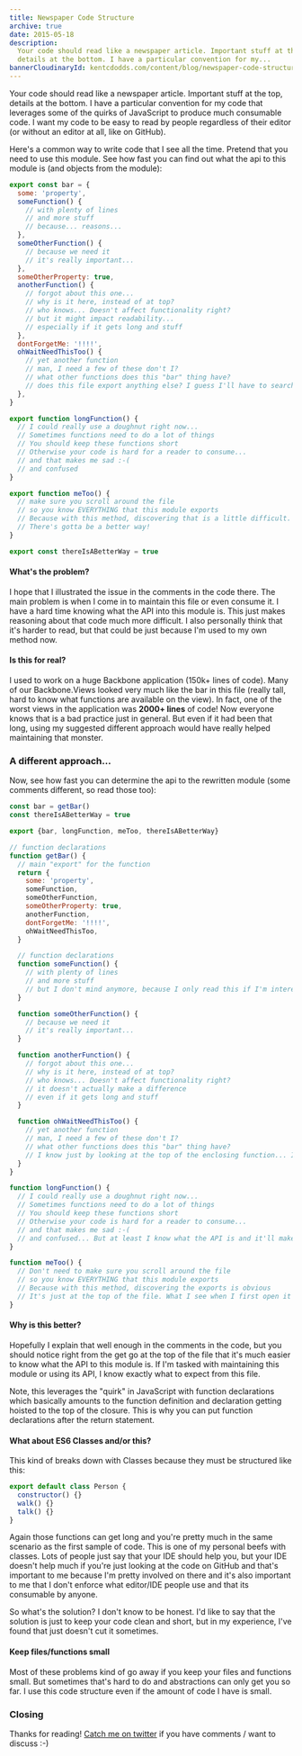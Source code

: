 ```yaml
---
title: Newspaper Code Structure
archive: true
date: 2015-05-18
description:
  Your code should read like a newspaper article. Important stuff at the top,
  details at the bottom. I have a particular convention for my...
bannerCloudinaryId: kentcdodds.com/content/blog/newspaper-code-structure/banner
---
```


Your code should read like a newspaper article. Important stuff at the top,
details at the bottom. I have a particular convention for my code that leverages
some of the quirks of JavaScript to produce much consumable code. I want my code
to be easy to read by people regardless of their editor (or without an editor at
all, like on GitHub).

Here's a common way to write code that I see all the time. Pretend that you need
to use this module. See how fast you can find out what the api to this module is
(and objects from the module):

```js
export const bar = {
  some: 'property',
  someFunction() {
    // with plenty of lines
    // and more stuff
    // because... reasons...
  },
  someOtherFunction() {
    // because we need it
    // it's really important...
  },
  someOtherProperty: true,
  anotherFunction() {
    // forgot about this one...
    // why is it here, instead of at top?
    // who knows... Doesn't affect functionality right?
    // but it might impact readability...
    // especially if it gets long and stuff
  },
  dontForgetMe: '!!!!',
  ohWaitNeedThisToo() {
    // yet another function
    // man, I need a few of these don't I?
    // what other functions does this "bar" thing have?
    // does this file export anything else? I guess I'll have to search around and find out...
  },
}

export function longFunction() {
  // I could really use a doughnut right now...
  // Sometimes functions need to do a lot of things
  // You should keep these functions short
  // Otherwise your code is hard for a reader to consume...
  // and that makes me sad :-(
  // and confused
}

export function meToo() {
  // make sure you scroll around the file
  // so you know EVERYTHING that this module exports
  // Because with this method, discovering that is a little difficult.
  // There's gotta be a better way!
}

export const thereIsABetterWay = true
```

#### What's the problem?

I hope that I illustrated the issue in the comments in the code there. The main
problem is when I come in to maintain this file or even consume it. I have a
hard time knowing what the API into this module is. This just makes reasoning
about that code much more difficult. I also personally think that it's harder to
read, but that could be just because I'm used to my own method now.

#### Is this for real?

I used to work on a huge Backbone application (150k+ lines of code). Many of our
Backbone.Views looked very much like the bar in this file (really tall, hard to
know what functions are available on the view). In fact, one of the worst views
in the application was **2000+ lines** of code! Now everyone knows that is a bad
practice just in general. But even if it had been that long, using my suggested
different approach would have really helped maintaining that monster.

### A different approach...

Now, see how fast you can determine the api to the rewritten module (some
comments different, so read those too):

```js
const bar = getBar()
const thereIsABetterWay = true

export {bar, longFunction, meToo, thereIsABetterWay}

// function declarations
function getBar() {
  // main "export" for the function
  return {
    some: 'property',
    someFunction,
    someOtherFunction,
    someOtherProperty: true,
    anotherFunction,
    dontForgetMe: '!!!!',
    ohWaitNeedThisToo,
  }

  // function declarations
  function someFunction() {
    // with plenty of lines
    // and more stuff
    // but I don't mind anymore, because I only read this if I'm interested in it
  }

  function someOtherFunction() {
    // because we need it
    // it's really important...
  }

  function anotherFunction() {
    // forgot about this one...
    // why is it here, instead of at top?
    // who knows... Doesn't affect functionality right?
    // it doesn't actually make a difference
    // even if it gets long and stuff
  }

  function ohWaitNeedThisToo() {
    // yet another function
    // man, I need a few of these don't I?
    // what other functions does this "bar" thing have?
    // I know just by looking at the top of the enclosing function... It's obvious... Important stuff at top, details at bottom
  }
}

function longFunction() {
  // I could really use a doughnut right now...
  // Sometimes functions need to do a lot of things
  // You should keep these functions short
  // Otherwise your code is hard for a reader to consume...
  // and that makes me sad :-(
  // and confused... But at least I know what the API is and it'll make consuming and maintaining this file much easier
}

function meToo() {
  // Don't need to make sure you scroll around the file
  // so you know EVERYTHING that this module exports
  // Because with this method, discovering the exports is obvious
  // It's just at the top of the file. What I see when I first open it up
}
```

#### Why is this better?

Hopefully I explain that well enough in the comments in the code, but you should
notice right from the get go at the top of the file that it's much easier to
know what the API to this module is. If I'm tasked with maintaining this module
or using its API, I know exactly what to expect from this file.

Note, this leverages the "quirk" in JavaScript with function declarations which
basically amounts to the function definition and declaration getting hoisted to
the top of the closure. This is why you can put function declarations after the
return statement.

#### What about ES6 Classes and/or this?

This kind of breaks down with Classes because they must be structured like this:

```js
export default class Person {
  constructor() {}
  walk() {}
  talk() {}
}
```

Again those functions can get long and you're pretty much in the same scenario
as the first sample of code. This is one of my personal beefs with classes. Lots
of people just say that your IDE should help you, but your IDE doesn't help much
if you're just looking at the code on GitHub and that's important to me because
I'm pretty involved on there and it's also important to me that I don't enforce
what editor/IDE people use and that its consumable by anyone.

So what's the solution? I don't know to be honest. I'd like to say that the
solution is just to keep your code clean and short, but in my experience, I've
found that just doesn't cut it sometimes.

#### Keep files/functions small

Most of these problems kind of go away if you keep your files and functions
small. But sometimes that's hard to do and abstractions can only get you so far.
I use this code structure even if the amount of code I have is small.

### Closing

Thanks for reading! [Catch me on twitter](https://twitter.com/kentcdodds) if you
have comments / want to discuss :-)
